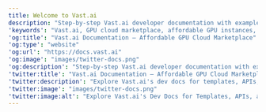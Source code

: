 ```yaml
---
title: Welcome to Vast.ai
description: "Step-by-step Vast.ai developer documentation with examples, guides, and API references."
'keywords': "Vast.ai, GPU cloud marketplace, affordable GPU instances, cloud GPU rental marketplace, matchmaking compute marketplace, GPU cloud computing, launch GPU instances, prebuilt templates, custom templates, GPU search filters, on-demand GPU rentals, interruptible rentals, rental contracts, secure cloud computing, dlperf performance score, Vast console, Vast CLI, quickstart guides, API usage, account setup, host setup, listing machines, managing templates, hosting agreement, SLA, billing, pricing, payout methods, Stripe, PayPal, Wise, hosting machines, GPU slicing, storage volumes, reliability scoring, credit management, autobilling, data transfer, scp, rsync, Jupyter, SSH instances, Docker, port mapping, HTTPS direct access, deep learning GPU, ResNet50 benchmark, Colab compatibility, Disco Diffusion, Stable Diffusion, Bittensor mining, NVIDIA GLX desktop virtualization"
'og:title': "Vast.ai Documentation – Affordable GPU Cloud Marketplace"
'og:type': "website"
'og:url': "https://docs.vast.ai"
'og:image': "images/twitter-docs.png"
'og:description': "Step-by-step Vast.ai developer documentation with examples, guides, and API references."
'twitter:title': "Vast.ai Documentation – Affordable GPU Cloud Marketplace"
'twitter:description': "Explore Vast.ai's dev docs for templates, APIs, and usage—GPU instances deployed in seconds!"
'twitter:image': "images/twitter-docs.png"
'twitter:image:alt': "Explore Vast.ai's Dev Docs for Templates, APIs, and Usage"
---
```


<script type="application/ld+json" dangerouslySetInnerHTML={{
  __html: JSON.stringify({
    "@context": "https://schema.org",
    "@type": "WebSite",
    "name": "Vast.ai Documentation",
    "url": "https://docs.vast.ai",
    "description": "Step-by-step Vast.ai developer documentation with examples, guides, and API references.",
    "publisher": {
      "@type": "Organization",
      "name": "Vast.ai",
      "url": "https://vast.ai"
    }
  })
}} />

# Vast.ai

[Vast.ai](https://www.vast.ai) is a marketplace for affordable GPU cloud computing. We make it easy for anyone to:

- Spin up GPU instances in seconds at competitive [prices](/documentation/instances/pricing).
- Scale across thousands of GPUs from [Secure Cloud datacenters](https://cloud.vast.ai/create/?instanceDiskSizeMin=16&instanceDurationMin=259200&instanceType=onDemand&isAvxSupported=false&isHostSecure=true&isMachineIpStatic=false&isOfferAvailable=true&isOfferCompatible=true&isOfferVerified=true&isQueryInverted=false&machineReliabilityMin=0.9&sorts=score-desc) or community providers.
- Launch [prebuilt](/documentation/templates/introduction) or [custom templates](/documentation/templates/creating-templates) with one click.

## How It Works

Vast.ai connects compute providers — from hobbyists to Tier-4 datacenters — with users who need GPUs. Our [search engine](/documentation/instances/choosing/find-and-rent) lets you filter by GPU type, RAM, CPU, bandwidth, and more, while providers retain full control over [pricing](/documentation/instances/pricing) and [contracts](/documentation/instances/choosing/instance-types).

## Get Started

<Card title="Quickstart Guide" href="/documentation/get-started/quickstart" icon="rocket">
  Launch your first GPU instance in minutes with our step-by-step guide
</Card>

## GPU Instances

<CardGroup cols={2}>
  <Card title="Overview" href="/documentation/instances/overview" icon="server">
    Learn about GPU instances, containers, and compute options
  </Card>
  <Card title="Pricing" href="/documentation/instances/pricing" icon="tag">
    Understand marketplace pricing and cost optimization strategies
  </Card>
  <Card title="Find & Rent" href="/documentation/instances/choosing/find-and-rent" icon="search">
    Search and rent the perfect GPU for your workload
  </Card>
  <Card title="Connect" href="/documentation/instances/connect/overview" icon="plug">
    Access instances via SSH, Jupyter, or web portal
  </Card>
</CardGroup>

## Common Tasks

<CardGroup cols={2}>
  <Card title="Templates Guide" href="/documentation/templates/introduction" icon="layer-group">
    Learn about pre-built environments and customization
  </Card>
  <Card title="Data Movement" href="/documentation/instances/storage/data-movement" icon="arrows">
    Transfer files to and from your instances
  </Card>
  <Card title="Reserved Instances" href="/documentation/instances/choosing/reserved-instances" icon="calendar">
    Save up to 50% with long-term commitments
  </Card>
  <Card title="Manage Instances" href="/documentation/instances/manage-instances" icon="server">
    Start, stop, and monitor your GPU rentals
  </Card>
</CardGroup>


## Mission

Vast.ai's mission is to align and democratize AI. Machine learning is progressing towards powerful AI systems with the potential to radically reshape our future. We believe it is imperative that this awesome power be distributed widely; that its benefits accrue to the many rather than the few; that its secrets are unlocked for the good of all humanity. Towards these ends we work to ensure that the compute powering AI is supplied by the people and for the people.

## Talk to Us

- **Support Chat** → Available 24/7 in the bottom-right corner of our [console](https://cloud.vast.ai).
- **Email** → [contact@vast.ai](mailto:contact@vast.ai)
- **Discord** → Join our [community](https://discord.gg/vast) for help and discussions.
- **Documentation** → Browse our [instances guide](/documentation/instances/overview), [templates documentation](/documentation/templates/introduction), or [troubleshooting tips](/documentation/reference/troubleshooting).

